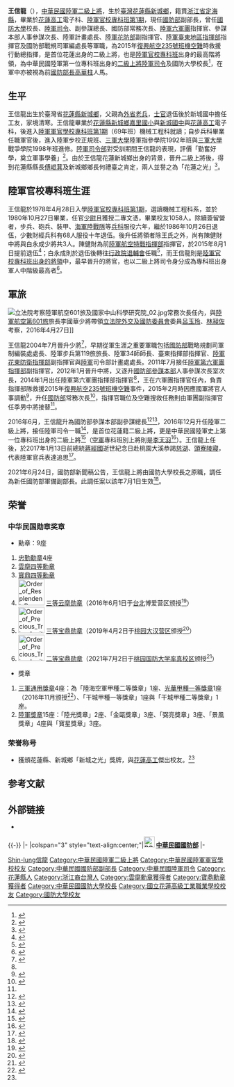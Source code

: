 {{Infobox_Officeholder
|name            = 王信龍
|image           = File:General Wang Shin-lung 王信龍上將.jpg
|imagesize       = 
|caption         = 
|order           = {{flagicon image|ROC Ministry of National Defense Flag.svg}} [[中華民國國防部|國防部軍備副部長]]
|term_start      = 2021年7月1日
|term_end        =
|deputy          = 
|predecessor     = [[張冠群|張冠群]]
|order1          = {{flagicon image|ROC National Defense University Flag.svg}} 第11任[[國防大學_(中華民國)|國防大學]]校長
|term_start1     = 2019年4月1日
|term_end1       = 2021年6月30日
|predecessor1    = [[吳萬教|吳萬教]]（[[中華民國空軍|空軍]]）
|successor1      = [[張哲平|張哲平]]（[[中華民國空軍|空軍]]）
|order2          = {{flagicon image|ROC Commanding General of Army Flag.svg}} 第7任[[中華民國陸軍司令|陸軍司令]]
|term_start2     = 2016年12月1日
|term_end2       = 2019年3月31日
|predecessor2    = [[邱國正|邱國正]]
|successor2      = [[陳寶餘|陳寶餘]]
|order3          = {{flagicon image|ROC Ministry of National Defense Flag.svg}} [[國防部參謀本部|國防部參謀本部]]副[[中華民國參謀總長|參謀總長]]（[[中華民國陸軍|陸軍]]）
|term_start3     = 2016年6月1日
|term_end3       = 2016年11月30日
|chief3          = [[嚴德發|嚴德發]]
|predecessor3    = [[王興尉|王興尉]]
|successor3      = [[季連成|季連成]]
|order4          = {{flagicon image|ROC Ministry of National Defense Flag.svg}} [[中華民國國防部|國防部]]常務次長
|term_start4     = 2015年2月11日
|term_end4       = 2016年5月31日
|minister4       = [[高廣圻|高廣圻]]<br>[[馮世寬|馮世寬]]
|predecessor4    = [[沈一鳴_(臺灣軍事將領)|沈一鳴]]（[[中華民國空軍|空軍]]）
|successor4      = [[柏鴻輝|柏鴻輝]]（[[中華民國空軍|空軍]]）
|order5          = {{flagicon image|Flag of the Republic of China Army.svg}} 第7任[[陸軍六軍團|陸軍六軍團]]指揮官
|term_start5     = 2014年1月1日
|term_end5       = 2015年2月10日
|predecessor5    = [[陳泉官|陳泉官]]
|successor5      = [[任季男|任季男]]
|order6          = {{flagicon image|ROC Ministry of National Defense Flag.svg}} [[國防部參謀本部|國防部參謀本部]]人事參謀次長室次長
|term_start6     = 2012年7月1日
|term_end6       = 2013年12月31日
|predecessor6    = [[陳泉官|陳泉官]]
|successor6      = [[徐衍璞|徐衍璞]]
|order7          = {{flagicon image|Flag of the Republic of China Army.svg}} 第7任[[陸軍六軍團|陸軍六軍團]]副指揮官
|term_start7     = 2011年7月1日
|term_end7       = 2012年6月30日
|predecessor7    = [[婁惕|婁惕]]
|successor7      = [[郝以知|郝以知]]
|性別 = 男
|出生日期 = {{birth year and age|1960}}
|出生地點 = {{ROC}}[[臺灣省|臺灣省]][[花蓮縣|花蓮縣]][[新城鄉_(台灣)|新城鄉]]
|逝世日期 = 
|逝世地點 = 
|職業   = 軍人
|父母   = 
|配偶   = 
|子女   = 
|親屬   = 
|國籍   = {{ROC}}
|籍貫   =
|allegiance = {{ROC}}
|branch = {{ROCA}}
|serviceyears = 1980年－
|rank = [[File:Taiwan-army-OF-9a.svg|17px]] [[二級上將#中華民國|二級上將]] 
| educate = 
* [[臺灣省|臺灣省]][[花蓮縣|花蓮縣]][[新城鄉_(台灣)|新城鄉]]嘉里國民小學
* [[臺灣省|臺灣省]][[花蓮縣|花蓮縣]][[新城鄉_(台灣)|新城鄉]]花蓮縣立新城國民中學
* [[臺灣省|臺灣省]][[國立花蓮高級工業職業學校|國立花蓮高級工業職業學校]]電子科
* [[陸軍軍官學校|陸軍軍官學校]][[中華民國陸軍軍官學校#陸官專科班第1期|專科班第1期]]（69年班）
* 陸軍步兵學校正規班
* 三軍大學陸軍指參學院1992年班
* 三軍大學戰爭學院1998年班
| past = 
*[[中華民國國防部|國防部]]二級上將軍備副部長<br>{{Color|blue|(2021年7月1日－至今)}}
* [[國防大學_(中華民國)|國防大學]]二級上將校長<br>{{Color|blue|(2019年4月1日－2021年6月30日)}}
* [[國防部陸軍司令部|陸軍司令部]]二級上將[[中華民國陸軍司令|司令]]<br>{{Color|blue|(2016年12月1日－2019年3月31日)}}
* [[國防部參謀本部|國防部參謀本部]]中將副[[中華民國參謀總長|參謀總長]]<br>{{Color|blue|(2016年6月1日－2016年11月30日)}}
* [[中華民國國防部|國防部]]中將常務次長<br>{{Color|blue|(2015年2月11日－2016年5月31日)}}
* [[陸軍第六軍團指揮部|陸軍第六軍團指揮部]]中將指揮官<br>{{Color|blue|(2014年1月1日－2015年2月10日)}}
* 國防部參謀本部人事參謀次長室中將次長<br>{{Color|blue|(2012年7月1日－2013年12月31日)}}
* 陸軍第六軍團指揮部中將副指揮官<br>{{Color|blue|(2011年7月1日－2012年6月30日)}}
* [[陸軍司令部|陸軍司令部]]計畫處少將處長<br>{{Color|blue|(2009年1月1日－2011年7月31日)}}
* [[陸軍花東防衛指揮部|陸軍花東防衛指揮部]]少將副指揮官<br>{{Color|blue|(2008年8月1日－2008年12月31日)}}
* [[陸軍臺東地區指揮部|陸軍臺東地區指揮部]]少將指揮官<br>{{Color|blue|(2007年4月1日－2007年7月30日)}}
* [[陸軍|陸軍]]機械化步兵第34師少將師長<br>{{Color|blue|(2006年12月1日－2007年3月31日)}}
* [[陸軍|陸軍]][[步兵|步兵]]第119旅少將旅長<br>{{Color|blue|(2005年7月7日－2006年11月31日)}}
* [[中華民國國防部|國防部]]戰略規劃司軍制編裝處少將處長<br>{{Color|blue|(2004年7月1日－2005年7月6日)}}
}}

'''王信龍'''（{{bd|1960年}}），[[中華民國陸軍|中華民國陸軍]][[二級上將|二級上將]]，生於[[臺灣|臺灣]][[花蓮縣|花蓮縣]][[新城鄉_(台灣)|新城鄉]]，籍貫[[浙江省|浙江省]][[定海縣|定海縣]]，畢業於[[花蓮高工|花蓮高工]]電子科、[[陸軍官校|陸軍官校]][[陸軍官校專科班校友會#創期史-陸官專科班第1期|專科班第1期]]，現任[[中華民國國防部|國防部]]副部長，曾任[[國防大學_(中華民國)|國防大學]]校長、[[中華民國陸軍司令|陸軍司令]]、副參謀總長、國防部常務次長、[[陸軍六軍團|陸軍六軍團]]指揮官、參謀本部人事參謀次長、陸軍計畫處長、[[陸軍花東防衛指揮部|陸軍花防部]]副指揮官、[[陸軍臺東地區指揮部|陸軍臺東地區指揮部]]指揮官及國防部戰規司軍編處長等軍職，為2015年[[復興航空235號班機空難|復興航空235號班機空難]]時救援行動總指揮，是首位花蓮出身的二級上將，也是[[陸軍官校|陸軍官校]][[陸軍官校專科班校友會|專科班]]出身的最高階將領，為中華民國陸軍第一位專科班出身的[[二級上將|二級上將]][[陸軍總司令|陸軍司令]]及國防大學校長<ref>{{Citation|url=http://mna.gpwb.gov.tw/post.php?id=13&message=80892 |title=參謀總長邱國正接任 王信龍升任陸軍司令等高階人事異動　12月1日生效 |publisher=軍聞社 |author=董權輝 |date=2016-11-24 |accessdate=2017-02-15 |archiveurl=https://archive.is/20161127182206/http://mna.gpwb.gov.tw/post.php?id=13&message=80892 |archivedate=2016-11-27 |deadurl=yes}}</ref>，在軍中亦被視為前[[中華民國國防部部長|國防部長]][[高華柱|高華柱]]人馬。

==生平==
王信龍出生於臺灣省[[花蓮縣|花蓮縣]][[新城鄉_(台灣)|新城鄉]]，父親為[[外省|外省]][[老兵|老兵]]，[[士官|士官]]退伍後於新城國中擔任工友，家境清寒。王信龍畢業於[[花蓮縣|花蓮縣]][[新城鄉_(台灣)|新城鄉]][[嘉里國小|嘉里國小]]與[[新城國中|新城國中]]與[[花蓮高工|花蓮高工]]電子科，後進入[[陸軍軍官學校|陸軍軍官學校]][[中華民國陸軍軍官學校#陸官專科班第1期|專科班第1期]]（69年班）機械工程科就讀；自步兵科畢業任職軍官後，進入陸軍步校正規班、[[三軍大學|三軍大學]]陸軍指參學院1992年班與[[三軍大學|三軍大學]]戰爭學院1998年班進修。[[國防部陸軍司令部|陸軍司令部]]對受訓期間王信龍的表現，評價「勤奮好學，奠立軍事學養」<ref name="司令簡介">{{Citation|url=http://army.mnd.gov.tw/Pages/ArtM.aspx?DirNo=002001001000000000000000000000000000&docpkid=4bf6c009-468a-4b99-aab4-993eb0f0f0fb |title=陸軍司令簡介 |publisher=[[國防部陸軍司令部|國防部陸軍司令部]] |accessdate=2017-02-15 |archiveurl=https://archive.is/20170209145554/http://army.mnd.gov.tw/Pages/ArtM.aspx?DirNo=002001001000000000000000000000000000&docpkid=4bf6c009-468a-4b99-aab4-993eb0f0f0fb |archivedate=2017-02-09 |deadurl=yes }}</ref>。由於王信龍花蓮新城鄉出身的背景，晉升二級上將後，得到花蓮縣縣長[[傅崐萁|傅崐萁]]及新城鄉鄉長何禮臺之肯定，兩人並譽之為「花蓮之光」<ref name="20161124自由">{{Citation|url=http://news.ltn.com.tw/news/politics/breakingnews/1897321 |title=清寒工友之子升上將 王信龍被譽花蓮之光 |publisher=[[自由時報|自由時報]] |date=2016-11-24 |accessdate=2017-02-15 |author=游太郎 |archiveurl=https://archive.is/20161127182203/http://news.ltn.com.tw/news/politics/breakingnews/1897321 |archivedate=2016-11-27 |deadurl=yes }}</ref>。

==陸軍官校專科班生涯==
王信龍於1978年4月28日入學[[陸軍官校|陸軍官校]][[陸軍官校專科班校友會#創期史-陸官專科班第1期|專科班第1期]]，選讀機械工程科系，並於1980年10月27日畢業，任官[[少尉|少尉]]且獲授二專文憑，畢業校友1058人。除續簽留營者，步兵、砲兵、裝甲、[[中華民國海軍陸戰隊|海軍陸戰隊]]等[[兵種|兵科]]服役六年，繼於1986年10月26日退伍，少數財經兵科有68人服役十年退伍。後升任將領者除王氏之外，尚有陳健財中將與白永成少將共3人。陳健財為前[[陸軍航空特戰指揮部|陸軍航空特戰指揮部]]指揮官，於2015年8月1日提前退伍<ref>{{Citation|url=http://news.ltn.com.tw/news/politics/breakingnews/1393316 |author=羅添斌 |title=前航特部指揮官陳健財提退伍 國防部長頒獎表彰 |publisher=[[自由時報|自由時報]] |date=2015-07-28 |accessdate=2017-02-15 |archiveurl=https://archive.is/20160814092147/http://news.ltn.com.tw/news/politics/breakingnews/1393316 |archivedate=2016-08-14 |deadurl=yes }}</ref>；白永成則於退伍後轉往[[行政院退輔會|行政院退輔會]]任職<ref>{{Citation|url=https://www.vac.gov.tw/cp-1472-10740-111.html |title=雲林縣榮服處歡慶人瑞榮民凃光秀女士百歲壽辰 |publisher=[[雲林縣|雲林縣]]榮民服務處 |date=2017-01-05 |accessdate=2017-02-15 |archiveurl=https://archive.is/20170215111627/https://www.vac.gov.tw/cp-1472-10740-111.html |archivedate=2017-02-15 |deadurl=yes }}</ref>，而王信龍則是[[陸軍官校專科班校友會#專科班將領|陸軍官校專科班出身的將領]]中，最早晉升的將官，也以二級上將司令身分成為專科班出身軍人中階級最高者<ref>{{Citation|url=http://news.ltn.com.tw/news/focus/paper/1055357 |title=邱國正接參謀總長 王信龍升陸軍司令 |publisher=[[自由時報|自由時報]] |author=涂鉅旻 |date=2015-11-25 |accessdate=2017-02-15 |archiveurl=https://archive.is/20170215111448/http://news.ltn.com.tw/news/focus/paper/1055357 |archivedate=2017-02-15 |deadurl=yes }}</ref>。

==軍旅==
[[File:立法院考察陸軍航空601旅及國家中山科學研究院_02.jpg|thumb]]常務次長任內，與[[陸軍航空特戰指揮部#.E6.8C.87.E6.8F.AE.E7.AE.A1.E8.BD.84|陸軍航空第601旅]]旅長李國華少將帶領[[立法院外交及國防委員會|立法院外交及國防委員會]]委員[[呂玉玲|呂玉玲]]、[[林昶佐|林昶佐]]考察，2016年4月27日]]

王信龍2004年7月晉升少將<ref>{{Citation|url=http://www.huaxia.com/zt/js/04-112/2004/00273256.html |title=臺軍2004人事變動部分名單 |publisher=華夏經緯網 |date=2004-12-21 |accessdate=2017-02-18 |archiveurl=https://archive.is/20170218151425/http://www.huaxia.com/zt/js/04-112/2004/00273256.html |archivedate=2017-02-18 |deadurl=yes }}</ref>，早期從軍生涯之重要軍職包括[[中華民國國防部|國防部]]戰略規劃司軍制編裝處處長、陸軍步兵第119旅旅長、陸軍34師師長、臺東指揮部指揮官、[[陸軍花東防衛指揮部|陸軍花東防衛指揮部]]副指揮官與[[陸軍|陸軍]]司令部計畫處處長。2011年7月接任[[陸軍第六軍團指揮部|陸軍第六軍團指揮部]]副指揮官，2012年1月晉升中將，又逐升[[國防部參謀本部|國防部參謀本部]]人事參謀次長室次長，2014年1月出任陸軍第六軍團指揮部指揮官<ref name="司令簡介"/>，王在六軍團指揮官任內，負責指揮部隊救援2015年[[復興航空235號班機空難|復興航空235號班機空難]]事件，2015年2月時因應國軍將官人事調動<ref name="20150211蘋果日報">{{Citation|url=http://www.appledaily.com.tw/realtimenews/article/new/20150211/558150/ |title=墜機搜救未完　6軍團指揮官王信龍調升職務 |publisher=[[蘋果日報_(臺灣)|蘋果即時報]] |author=王烱華 |date=2015-02-11 |accessdate=2017-02-15 |archiveurl=https://archive.is/20160628151333/http://www.appledaily.com.tw/realtimenews/article/new/20150211/558150/ |archivedate=2016-06-28 |deadurl=yes }}</ref>，升任[[中華民國國防部|國防部]]常務次長<ref>{{Citation|url=http://news.ltn.com.tw/news/politics/breakingnews/1230356 |title=六軍團指揮官 任季男中將接任 王信龍調任為國防部常務次長 |author=羅添斌 |publisher=[[自由時報|自由時報]] |date=2016-02-10 |accessdate=2017-02-15 |archiveurl=https://archive.is/20170215111520/http://news.ltn.com.tw/news/politics/breakingnews/1230356 |archivedate=2017-02-15 |deadurl=yes }}</ref>，指揮官職位及空難搜救任務則由軍團副指揮官任季男中將接替<ref name="20150211蘋果日報"/>。

2016年6月，王信龍升為國防部參謀本部副參謀總長<ref>{{Citation|url=https://video.udn.com/news/497652 |title=新國防部長上任 國軍將領大搬風 |author=羅添斌 |publisher=[[聯合報|聯合影音]] |date=2016-05-27 |accessdate=2017-02-15 |archiveurl=https://archive.is/20170214063519/https://video.udn.com/news/497652 |archivedate=2017-02-14 |deadurl=yes }}</ref><ref>{{Citation|url=https://tw.news.yahoo.com/%E6%96%B0%E6%94%BF%E5%BA%9C%E9%A6%96%E6%B3%A2%E5%B0%87%E9%A0%98%E7%95%B0%E5%8B%95-%E5%9C%8B%E9%98%B2%E9%83%A8%E5%B8%B8%E6%AC%A1%E7%8E%8B%E4%BF%A1%E9%BE%8D%E6%8E%A5%E5%89%AF%E5%8F%83%E8%AC%80%E7%B8%BD%E9%95%B7-020903452.html |title=新政府首波將領異動 國防部常次王信龍接副參謀總長 |date=2016-05-27 |accessdate=2017-02-15 |archiveurl=https://archive.is/20160628151333/https://tw.news.yahoo.com/%E6%96%B0%E6%94%BF%E5%BA%9C%E9%A6%96%E6%B3%A2%E5%B0%87%E9%A0%98%E7%95%B0%E5%8B%95-%E5%9C%8B%E9%98%B2%E9%83%A8%E5%B8%B8%E6%AC%A1%E7%8E%8B%E4%BF%A1%E9%BE%8D%E6%8E%A5%E5%89%AF%E5%8F%83%E8%AC%80%E7%B8%BD%E9%95%B7-020903452.html |archivedate=2016-06-28 |deadurl=yes }}</ref>，2016年12月升任陸軍二級上將，接任陸軍司令一職<ref>{{Citation|url=http://www.president.gov.tw/Default.aspx?tabid=131&itemid=38388&rmid=514 |title=總統主持「國軍重要高階幹部授勳暨晉任授階典禮」 |publisher=[[總統府_(臺灣)|總統府]] |date=2016-11-30 |accessdate=2017-02-15 |archiveurl=https://archive.is/20170214083624/http://www.president.gov.tw/Default.aspx?tabid=131&itemid=38388&rmid=514 |archivedate=2017-02-14 |deadurl=yes }}</ref>，是首位花蓮籍二級上將，更是中華民國陸軍史上第一位專科班出身的二級上將<ref>{{Citation|url=http://www.president.gov.tw/Default.aspx?tabid=131&itemid=38380&rmid=514 |title=總統府人事令 邱國正接任參謀總長 王信龍升任陸軍司令 |publisher=[[總統府_(臺灣)|總統府]]人令 |date=2016-11-28 |accessdate=2017-02-15 |archiveurl=https://archive.is/20161129044811/http://www.president.gov.tw/Default.aspx?tabid=131&itemid=38380&rmid=514 |archivedate=2016-11-29 |deadurl=yes }}</ref>（[[中華民國空軍|空軍]]專科班別上將則是[[李天羽|李天羽]]<ref>{{Citation|url=http://www.appledaily.com.tw/appledaily/article/forum/20070519/3489394/ |title=官場驚奇 李天羽接國防部長 |publisher=[[蘋果日報_(臺灣)|蘋果日報]] |author=黃敬平、吳家翔、吳詠航 |date=2007-05-19 |accessdate=2017-02-15 |archiveurl=https://archive.is/20170215111744/http://www.appledaily.com.tw/appledaily/article/forum/20070519/3489394/ |archivedate=2017-02-15 |deadurl=yes }}</ref>）。王信龍上任後，於2017年1月13日前總統[[蔣經國|蔣經國]]逝世紀念日赴桃園大溪恭謁[[慈湖陵寢|慈湖]]、[[大溪陵寢|頭寮陵寢]]，代表陸軍官兵表達追思<ref>{{Citation|url=http://news.gpwb.gov.tw/News/199505 |title=王信龍恭謁慈湖、頭寮陵寢 |publisher=[[青年日報|青年日報]] |author=黃雋永 |date=2017-01-15 |accessdate=2017-02-15 |archiveurl=https://archive.is/20170215111822/http://news.gpwb.gov.tw/News/199505 |archivedate=2017-02-15 |deadurl=yes }}</ref>。

2021年6月24日，國防部新聞稿公告，王信龍上將由國防大學校長之原職，調任為新任國防部軍備副部長。此調任案以該年7月1日生效<ref>{{Cite web |url =https://www.mnd.gov.tw/Publish.aspx?p=78757&title=%e5%9c%8b%e9%98%b2%e6%b6%88%e6%81%af&SelectStyle=%e6%96%b0%e8%81%9e%e7%a8%bf |title =國防部發布新聞稿，說明國軍參謀本部上將參謀總長等職務調整案(110年6月24日) |date =2021-06-24 |publisher =[[中華民國國防部|中華民國國防部]] |language =zh-tw |accessdate =2021-06-24 |archiveurl =https://web.archive.org/web/20210628121830/https://www.mnd.gov.tw/Publish.aspx?p=78757&title=%E5%9C%8B%E9%98%B2%E6%B6%88%E6%81%AF&SelectStyle=%E6%96%B0%E8%81%9E%E7%A8%BF |archivedate =2021-06-28 |quote = |dead-url =no }}</ref>。




==荣誉==
===中华民国勋章奖章===
* 勳章：9座
#[[忠勤勳章|忠勤勳章]]4座
#[[寶鼎勳章|雲麾四等勳章]]
#[[寶鼎勳章|寶鼎四等勳章]]
#[[File:Order_of_Resplendent_Banner_with_Yellow_Grand_Cordon_ribbon.png|60px]] [[云麾勋章|三等云麾勋章]]（2016年6月1日于[[台北市|台北]]博爱营区颁授<ref>{{Cite news|url=https://tw.mobi.yahoo.com/home/%E5%9A%B4%E5%BE%B7%E7%99%BC%E4%B8%BB%E6%8C%81%E5%89%AF%E5%8F%83%E8%AC%80%E7%B8%BD%E9%95%B7%E6%96%B0%E8%81%B7%E4%BB%8B%E7%B4%B9-%E7%8E%8B%E4%BF%A1%E9%BE%8D%E4%B8%AD%E5%B0%87%E6%8E%A5%E4%BB%BB-083100333.html |title=嚴德發主持副參謀總長王信龍中將新職介紹 頒授王副總長「三等雲麾勳章」 |author=李一豪 |publisher=軍聞社 |date=2016-06-01 |accessdate=2017-02-15 |archiveurl=https://archive.is/20170215163653/https://tw.mobi.yahoo.com/home/%E5%9A%B4%E5%BE%B7%E7%99%BC%E4%B8%BB%E6%8C%81%E5%89%AF%E5%8F%83%E8%AC%80%E7%B8%BD%E9%95%B7%E6%96%B0%E8%81%B7%E4%BB%8B%E7%B4%B9-%E7%8E%8B%E4%BF%A1%E9%BE%8D%E4%B8%AD%E5%B0%87%E6%8E%A5%E4%BB%BB-083100333.html |archivedate=2017-02-15 |deadurl=no }}</ref>）
#[[File:Order_of_Precious_Tripod_with_Red_Grand_Cordon_ribbon.png|60px]] [[宝鼎勋章|三等宝鼎勋章]]（2019年4月2日于[[桃园市|桃园]][[国防部陆军司令部|大汉营区]]颁授<ref>{{cite news |author=周力行 |url=https://www.ydn.com.tw/news/newsInsidePage?chapterID=1141598 |title=嚴部長主持國防大學、陸軍司令部主官任職布達 |publisher=[[国防部军事新闻通讯社|国防部军事新闻通讯社]] |date=2019-04-03 |accessdate=2021-09-13 |archive-date=2021-09-13 |archive-url=https://web.archive.org/web/20210913052920/https://www.ydn.com.tw/news/newsInsidePage?chapterID=1141598 |dead-url=no }}</ref>）
#[[File:Order_of_Precious_Tripod_with_Grand_Cordon_ribbon.png|60px]] [[宝鼎勋章|二等宝鼎勋章]]（2021年7月2日于[[桃园市|桃园]][[国防大学_(中华民国)|国防大学率真校区]]颁授<ref>{{cite news |author=呂尚俞 |url=https://mna.gpwb.gov.tw/news/detail/?UserKey=d27fb808-1e6c-4e01-873e-30661430da86 |title=邱部長主持國防大學校長布達　張哲平上將履任新職 |publisher=[[国防部军事新闻通讯社|国防部军事新闻通讯社]] |date=2021-07-02 |accessdate=2021-07-13 |archive-date=2021-07-06 |archive-url=https://web.archive.org/web/20210706053658/https://mna.gpwb.gov.tw/news/detail/?UserKey=d27fb808-1e6c-4e01-873e-30661430da86 |dead-url=no}}</ref>）
* 獎章
#[[中華民國勳章獎章列表#三軍通用獎章|三軍通用獎章]]4座：為「陸海空軍甲種二等獎章」1座、[[光華獎章|光華甲種一等獎章]]1座（2016年11月颁授<ref>{{Cite news|url=http://mna.gpwb.gov.tw/post.php?id=9&message=80978 |title=馮部長主持陸軍司令王信龍布達 頒授「光華甲種一等獎章」勉發揮團隊精神 |publisher=軍聞社 |author=林澤廷 |date=2016-11-30 |accessdate=2017-02-15 |archiveurl=https://archive.is/20170215163803/http://mna.gpwb.gov.tw/post.php?id=9&message=80978 |archivedate=2017-02-15 |deadurl=yes }}</ref>）、「干城甲種一等獎章」1座與「干城甲種二等獎章」1座。
#[[中華民國勳章獎章列表#陆军奖章|陸軍獎章]]15座：「陸光獎章」2座、「金甌獎章」3座、「弼亮獎章」3座、「景風獎章」4座與「寶星獎章」3座。

===荣誉称号===
*獲頒花蓮縣{{Link-en|榮譽市民|Honorary citizenship|榮譽縣民}}、新城鄉「新城之光」獎牌，與[[花蓮高工|花蓮高工]]傑出校友。<ref name="20161124自由"/>

== 参考文献 ==
{{Reflist|30em}}

== 外部链接 ==
* {{Commons category-inline|Wang Shin-lung}}

{{-}}
{{start box}}
{{s-mil}}
|-
|colspan="3" style="text-align:center;"|'''[[File:ROC_Ministry_of_National_Defense_Seal.svg|25px]] [[中華民國國防部|中華民國國防部]]'''
|-
{{s-before|[[張冠群|張冠群]]}}
{{s-title|[[中華民國國防部|中華民國國防部]][[軍備|軍備]]副部長<br><small>第十三任|2021年7月1日－</small>}}
{{s-inc}}
{{s-before|[[吳萬教|吳萬教]]}}
{{s-title|[[國防大學_(中華民國)|國防大學]]校長<br><small>第十一任|2019年4月1日－2021年6月30日</small>}}
{{s-after|[[張哲平|張哲平]]}}
{{s-before|[[邱國正|邱國正]]}}
{{s-title|{{flagicon image|ROC Commanding General of Army Flag.svg}} [[中華民國陸軍司令|陸軍司令]]<br><small>第七任|2016年12月1日－2019年3月31日</small>}}
{{s-after|[[陳寶餘|陳寶餘]]}}
{{s-before|[[王興尉|王興尉]]}}
{{s-title|[[國防部參謀本部|國防部參謀本部]]陸軍副參謀總長|<small>2016年6月1日－2016年11月30日</small>}}
{{s-after|[[季連成|季連成]]}}
{{s-before|[[沈一鳴_(臺灣軍事將領)|沈一鳴]]}}
{{s-title|[[中華民國國防部|國防部]]常務次長|<small>2015年2月11日－2016年5月31日</small>}}
{{s-after|[[柏鴻輝|柏鴻輝]]}}
{{s-before|[[陳泉官|陳泉官]]}}
{{s-title|[[陸軍第六軍團指揮部|陸軍第六軍團]]指揮官<br /><small>第七任|2014年1月1日－2015年2月10日</small>}}
{{s-after|[[任季男|任季男]]}}
{{s-before|[[陳泉官|陳泉官]]}}
{{s-title|[[國防部參謀本部|國防部參謀本部]]人事參謀次長|<small>2012年7月1日－2013年12月31日</small>}}
{{s-after|[[徐衍璞|徐衍璞]]}}
{{s-before|[[婁惕|婁　惕]]}}
{{s-title|[[陸軍第六軍團指揮部|陸軍第六軍團]]副指揮官|<small>2011年7月1日－2012年6月30日</small>}}
{{s-after|[[郝以知|郝以知]]}}
{{end box}}

{{中華民國陸軍司令}}
{{中華民國現役二級上將}}
{{DEFAULTSORT:Wang, Shin-lung}}
[[Category:王姓|Shin-lung信龍]]
[[Category:中華民國陸軍二級上將|Category:中華民國陸軍二級上將]]
[[Category:中華民國陸軍軍官學校校友|Category:中華民國陸軍軍官學校校友]]
[[Category:中華民國國防部副部長|Category:中華民國國防部副部長]]
[[Category:中華民國陸軍司令|Category:中華民國陸軍司令]]
[[Category:花蓮縣人|Category:花蓮縣人]]
[[Category:浙江裔台灣人|Category:浙江裔台灣人]]
[[Category:雲麾勳章獲得者|Category:雲麾勳章獲得者]]
[[Category:寶鼎勳章獲得者|Category:寶鼎勳章獲得者]]
[[Category:中華民國國防大學校長|Category:中華民國國防大學校長]]
[[Category:國立花蓮高級工業職業學校校友|Category:國立花蓮高級工業職業學校校友]]
[[Category:國防大學校友|Category:國防大學校友]]